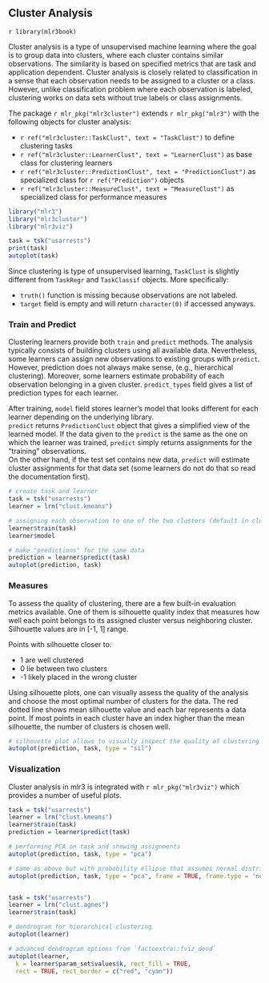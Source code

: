 ## Cluster Analysis {#cluster}

`r library(mlr3book)`

Cluster analysis is a type of unsupervised machine learning where the goal is to group data into clusters, where each cluster contains similar observations.
The similarity is based on specified metrics that are task and application dependent. 
Cluster analysis is closely related to classification in a sense that each observation needs to be assigned to a cluster or a class. 
However, unlike classification problem where each observation is labeled, clustering works on data sets without true labels or class assignments. 


The package `r mlr_pkg("mlr3cluster")` extends `r mlr_pkg("mlr3")` with the following objects for cluster analysis:

* `r ref("mlr3cluster::TaskClust", text = "TaskClust")` to define clustering tasks
* `r ref("mlr3cluster::LearnerClust", text = "LearnerClust")` as base class for clustering learners
* `r ref("mlr3cluster::PredictionClust", text = "PredictionClust")` as specialized class for `r ref("Prediction")` objects
* `r ref("mlr3cluster::MeasureClust", text = "MeasureClust")` as specialized class for performance measures

```r
library("mlr3")
library("mlr3cluster")
library("mlr3viz")

task = tsk("usarrests")
print(task)
autoplot(task)
```

Since clustering is type of unsupervised learning, `TaskClust` is slightly different from `TaskRegr` and `TaskClassif` objects. 
More specifically:

  * `truth()` function is missing because observations are not labeled. 
  * `target` field is empty and will return `character(0)` if accessed anyways. 


### Train and Predict
Clustering learners provide both `train` and `predict` methods. 
The analysis typically consists of building clusters using all available data. 
Nevertheless, some learners can assign new observations to existing groups with `predict`.
However, prediction does not always make sense, (e.g., hierarchical clustering).
Moreover, some learners estimate probability of each observation belonging in a given cluster.
`predict_types` field gives a list of prediction types for each learner. 

After training, `model` field stores learner's model that looks different for each learner depending on the underlying library.  
`predict` returns `PredictionClust` object that gives a simplified view of the learned model. 
If the data given to the `predict` is the same as the one on which the learner was trained, `predict` simply returns assignments for the "training" observations.  
On the other hand, if the test set contains new data, `predict` will estimate cluster assignments for that data set (some learners do not do that so read the documentation first).

```r
# create task and learner
task = tsk("usarrests")
learner = lrn("clust.kmeans")

# assigning each observation to one of the two clusters (default in clust.kmeans)
learner$train(task)
learner$model

# make "predictions" for the same data
prediction = learner$predict(task)
autoplot(prediction, task)
```


### Measures
To assess the quality of clustering, there are a few built-in evaluation metrics available. 
One of them is silhouette quality index that measures how well each point belongs to its assigned cluster versus neighboring cluster. 
Silhouette values are in [-1, 1] range. 

Points with silhouette closer to: 

   * 1 are well clustered
   * 0 lie between two clusters
   * -1 likely placed in the wrong cluster

Using silhouette plots, one can visually assess the quality of the analysis and choose the most optimal number of clusters for the data. 
The red dotted line shows mean silhouette value and each bar represents a data point. 
If most points in each cluster have an index higher than the mean silhouette, the number of clusters is chosen well. 

```r
# silhouette plot allows to visually inspect the quality of clustering 
autoplot(prediction, task, type = "sil")
```


### Visualization
Cluster analysis in mlr3 is integrated with `r mlr_pkg("mlr3viz")` which provides a number of useful plots. 

```r
task = tsk("usarrests")
learner = lrn("clust.kmeans")
learner$train(task)
prediction = learner$predict(task)

# performing PCA on task and showing assignments
autoplot(prediction, task, type = "pca")

# same as above but with probability ellipse that assumes normal distribution
autoplot(prediction, task, type = "pca", frame = TRUE, frame.type = 'norm')


task = tsk("usarrests")
learner = lrn("clust.agnes")
learner$train(task)

# dendrogram for hierarchical clustering
autoplot(learner)

# advanced dendrogram options from `factoextra::fviz_dend`
autoplot(learner,
  k = learner$param_set$values$k, rect_fill = TRUE,
  rect = TRUE, rect_border = c("red", "cyan"))
```